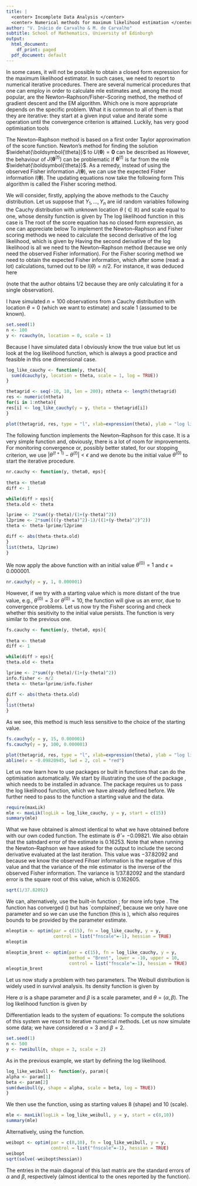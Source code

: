 ```yaml
---
title: |
  <center> Incomplete Data Analysis </center>
  <center> Numerical methods for maximum likelihood estimation </center>
author: "V. Inácio de Carvalho & M. de Carvalho"
subtitle: School of Mathematics, University of Edinburgh
output:
  html_document:
    df_print: paged
  pdf_document: default
---
```


 In some cases, it will not be possible to obtain a closed form expression for the maximum likelihood estimator. In such cases, we need to resort to numerical iterative procedures. There are several numerical procedures that one can employ in order to calculate mle estimates and, among the most popular, are the Newton--Raphson/Fisher--Scoring method, the method of gradient descent and the EM algorithm.  Which one is more appropriate depends on the specific problem. What it is common to all of them is that they are iterative: they start at a given input value and iterate some operation until the convergence criterion is attained. Luckily, \texttt{R} has very good optimisation tools
 
The Newton--Raphson method is based on a first order Taylor approximation of the score function. Newton's method for  finding the solution $\widehat{\boldsymbol{\theta}}$ to $U(\boldsymbol{\theta})=\mathbf{0}$ can be described as
\begin{equation*}
\boldsymbol{\theta}^{(t+1)}=\boldsymbol{\theta}^{(t)}+\left[J\left(\boldsymbol{\theta}^{(t)}\right)\right]^{-1}U\left(\boldsymbol{\theta}^{(t)}\right).
\end{equation*}
However, the behaviour of $J\left(\boldsymbol{\theta}^{(t)}\right)$ can be problematic if $\boldsymbol{\theta}^{(t)}$ is far from the mle $\widehat{\boldsymbol{\theta}}$. As a remedy, instead of using the observed Fisher information $J(\boldsymbol{\theta})$, we can use the expected Fisher information $I(\boldsymbol{\theta})$. The updating equations now take the following form
\begin{equation*}
\boldsymbol{\theta}^{(t+1)}=\boldsymbol{\theta}^{(t)}+\left[I\left(\boldsymbol{\theta}^{(t)}\right)\right]^{-1}U\left(\boldsymbol{\theta}^{(t)}\right).
\end{equation*}
This algorithm is called the Fisher scoring method.

We will consider, firstly, applying the above methods to the Cauchy distribution.  Let us suppose that $Y_1,\ldots,Y_n$ are iid random variables following the Cauchy distribution with unknown location $\theta$ $(\in \mathbb{R})$ and scale equal to one, whose density function is given by
\begin{equation*}
f(y;\theta)=\frac{1}{\pi(1+(y-\theta)^2)},\qquad y\in\mathbb{R
}.
\end{equation*}
The log likelihood function in this case is
\begin{equation*}
\log L(\theta;\mathbf{y})=-n\log \pi-\sum_{i=1}^{n}\log\left\{1+(y_i-\theta)^2\right\}.
\end{equation*}
The root of the score equation has no closed form expression, as one can appreciate below
\begin{equation*}
\frac{\text{d}}{\text{d}\theta}\log L(\theta;\mathbf{y})=0\Rightarrow 2\sum_{i=1}^{n}\frac{y_i-\theta}{1+(y_i-\theta)^2}=0.
\end{equation*}
To implement the Newton--Raphson and Fisher scoring methods we need to calculate the second derivative of the log likelihood, which is given by
\begin{equation*}
\frac{\text{d}^2}{\text{d}\theta^2}\log L(\theta;\mathbf{y})=2\sum_{i=1}^{n}\frac{(y_i-\theta)^2-1}{\{1+(y_i-\theta)^2\}^2}.
\end{equation*}
Having the second derivative of the log likelihood is all we need to the Newton--Raphson method (because we only need the observed Fisher information). For the Fisher scoring method we need to obtain the expected Fisher information, which after some (read: a lot) calculations, turned out to be $I(\theta)=n/2$. For instance, it was deduced here 
\begin{center}
http://wwwf.imperial.ac.uk/~das01/MyWeb/M3S3/Handouts/WorkedExample-Cauchy.pdf
\end{center}
(note that the author obtains $1/2$ because they are only calculating it for a single observation).

I have simulated $n=100$ observations from a Cauchy distribution with location $\theta = 0$ (which we want to estimate) and scale 1 (assumed to be known).

```r
set.seed(1)
n <- 100 
y <- rcauchy(n, location = 0, scale = 1)
```

Because I have simulated data I obviously know the true value but let us look at the log likelihood function, which is always a good practice and feasible in this one dimensional case.

```r
log_like_cauchy <- function(y, theta){
  sum(dcauchy(y, location = theta, scale = 1, log = TRUE))
}

thetagrid <- seq(-10, 10, len = 200); ntheta <- length(thetagrid)
res <- numeric(ntheta)
for(i in 1:ntheta){
res[i] <- log_like_cauchy(y = y, theta = thetagrid[i]) 
}

plot(thetagrid, res, type = "l", xlab=expression(theta), ylab = "log likelihood", lwd = 2)
```

The following function implements the Newton--Raphson for this case. It is a very simple function and, obviously, there is a lot of room for improvements. For monitoring convergence or, possibly better stated, for our stopping criterion, we use $\lvert \theta^{(t+1)} -\theta ^{(t)}\rvert < \epsilon$ and we denote bu \texttt{theta0} the initial value $\theta^{(0)}$ to start the iterative procedure.

```r
nr.cauchy <- function(y, theta0, eps){
  
theta <- theta0
diff <- 1

while(diff > eps){
theta.old <- theta

lprime <- 2*sum((y-theta)/(1+(y-theta)^2))
l2prime <- 2*sum((((y-theta)^2)-1)/((1+(y-theta)^2)^2))
theta <- theta-lprime/l2prime

diff <- abs(theta-theta.old)
}
list(theta, l2prime)
}
```

We now apply the above function with an initial value $\theta^{(0)} = 1$ and $\epsilon = 0.000001$.

```r
nr.cauchy(y = y, 1, 0.000001)
```

However, if we try with a starting value which is more distant of the true value, e.g., $\theta^{(0)} = 3$ or $\theta^{(0)} = 10$, the function will give us an error, due to convergence problems. Let us now try the Fisher scoring and check whether this sesitivity to the initial value persists. The function is very similar to the previous one.

```r
fs.cauchy <- function(y, theta0, eps){
  
theta <- theta0
diff <- 1

while(diff > eps){  
theta.old <- theta

lprime <- 2*sum((y-theta)/(1+(y-theta)^2))
info.fisher <- n/2
theta <- theta+lprime/info.fisher

diff <- abs(theta-theta.old)
}
list(theta)
}
```

As we see, this method is much less sensitive to the choice of the starting value.
```r
fs.cauchy(y = y, 15, 0.000001)
fs.cauchy(y = y, 100, 0.000001)

plot(thetagrid, res, type = "l", xlab=expression(theta), ylab = "log likelihood", lwd = 2)
abline(v = -0.09820945, lwd = 2, col = "red")
```

Let us now learn how to use packages or built in functions that can do the optimisation automatically. We start by illustrating the use of the package \texttt{maxLik}, which needs to be installed in advance. The package requires us to pass the log likelihood function, which we have already defined before. We further need to pass to the function a starting value and the data. 

```r
require(maxLik)
mle <- maxLik(logLik = log_like_cauchy, y = y, start = c(15))
summary(mle)
```

What we have obtained is almost identical to  what we have obtained before with our own coded function. The estimate is $\widehat{\theta}=-0.09821$. We also obtain that the satndard error of the estimate is $0.16253$. Note that when running the Newton--Raphson we have asked for the output to include the second derivative evaluated at the last iteration. This value was $-37.82092$ and because we know the observed Fihser information is the negative of this value and that the variance of the mle estimator is the inverse of the observed Fisher information. The variance is $1/37.82092$ and the standard error is the square root of this value, which is $0.162605$.

```r
sqrt(1/37.82092)
```

We can, alternatively, use the built-in function \texttt{optim}; for more info type \texttt{help(optim)}. The function has converged (\texttt{convergence=0}) but has `complained', because we only have one parameter and so we can use the \texttt{optimize} function (this is \texttt{method = Brent}), which also requires bounds to be provided by the parameter estimate.

```r
mleoptim <- optim(par = c(15), fn = log_like_cauchy, y = y,
                  control = list("fnscale"=-1), hessian = TRUE)
mleoptim

mleoptim_brent <- optim(par = c(15), fn = log_like_cauchy, y = y,
                        method = "Brent", lower = -10, upper = 10,
                        control = list("fnscale"=-1), hessian = TRUE)
mleoptim_brent
```

Let us now study a problem with two parameters. The Weibull distribution is widely used in survival analysis. Its density function is given by 

\begin{equation*}
f(y;\theta)=\frac{\alpha}{\beta}\left(\frac{y}{\beta}\right)^{\alpha-1}\exp\left\{-\left(\frac{y}{\beta}\right)^{\alpha}\right\},\quad y>0,\quad \alpha>0,\quad \beta>0.
\end{equation*}
Here $\alpha$ is a shape parameter and $\beta$ is a scale parameter, and $\theta=(\alpha,\beta)$. The log likelihood function is given by

\begin{equation*}
\log L(\boldsymbol{\theta};\mathbf{y})=n\log(\alpha)-n\alpha\log(\beta)+(\alpha-1)\sum_{i=1}^{n}\log(y_i)-\frac{1}{\beta^{\alpha}}\sum_{i=1}^{n}y_i^{\alpha}.
\end{equation*}

Differentiation leads to the system of equations:
\begin{equation*}
\begin{cases}
-\frac{n\alpha}{\beta}+\frac{\alpha}{\beta}\sum_{i=1}^{n}\left(\frac{y_i}{\beta}\right)^\alpha=0\\
\frac{n}{\alpha}+\sum_{i=1}^{n}\log\left(\frac{y_i}{\beta}\right)-\sum_{i=1}^{n}(\frac{y_i}{\beta})^{\alpha}\log\left(\frac{y_i}{\beta}\right)=0\\
\end{cases}
\end{equation*}
To compute the solutions of this system we resort to iterative numerical methods. Let us now simulate some data; we have considered $\alpha = 3$ and $\beta = 2$.

```r
set.seed(1)
n <- 500
y <- rweibull(n, shape = 3, scale = 2)
```

As in the previous example, we start by defining the log likelihood.
```r
log_like_weibull <- function(y, param){
alpha <- param[1]
beta <- param[2]
sum(dweibull(y, shape = alpha, scale = beta, log = TRUE))
}
```

We then use the \texttt{maxLik} function, using as starting values 8 (shape) and 10 (scale).
```r
mle <- maxLik(logLik = log_like_weibull, y = y, start = c(8,10))
summary(mle)
```

Alternatively, using the \texttt{optim} function.
```r
weibopt <- optim(par = c(8,10), fn = log_like_weibull, y = y,
                 control = list("fnscale"=-1), hessian = TRUE)
weibopt
sqrt(solve(-weibopt$hessian))
```

The entries in the main diagonal of this last matrix are the standard errors of $\alpha$ and $\beta$, respectively (almost identical to the ones reported by the \texttt{maxLik} function).